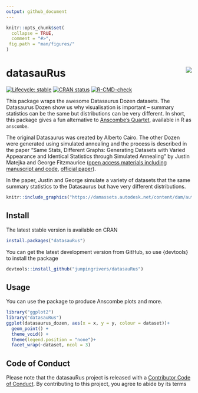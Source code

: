 ```yaml
---
output: github_document
---
```


<!-- README.md is generated from README.Rmd. Please edit that file -->

```r
knitr::opts_chunk$set(
  collapse = TRUE,
  comment = "#>",
 fig.path = "man/figures/"
)
```

# datasauRus <img src="man/figures/logo.png" align="right" />

<!-- badges: start -->
[![Lifecycle: stable](https://img.shields.io/badge/lifecycle-stable-brightgreen.svg)](https://lifecycle.r-lib.org/articles/stages.html#stable)
[![CRAN status](https://www.r-pkg.org/badges/version/datasauRus)](https://CRAN.R-project.org/package=datasauRus)
[![R-CMD-check](https://github.com/jumpingrivers/datasauRus/workflows/R-CMD-check/badge.svg)](https://github.com/jumpingrivers/datasauRus/actions)
<!-- badges: end -->

This package wraps the awesome Datasaurus Dozen datasets. The Datasaurus Dozen show us why visualisation is important -- summary statistics can be the same but distributions can be very different. In short, this package gives a fun alternative to [Anscombe's Quartet](https://en.wikipedia.org/wiki/Anscombe%27s_quartet), available in R as `anscombe`.

The original Datasaurus was created by Alberto Cairo. The other Dozen were generated using simulated annealing and the process
is described in the paper "Same Stats, Different Graphs: Generating
Datasets with Varied Appearance and Identical Statistics through
Simulated Annealing" by Justin
Matejka and George Fitzmaurice ([open access materials including manuscript and code](https://www.autodesk.com/research/publications/same-stats-different-graphs), [official paper](https://doi.org/10.1145/3025453.3025912)).

In the paper, Justin and George simulate a variety of datasets that the same summary statistics to the Datasaurus but have very different distributions. 


```r
knitr::include_graphics("https://damassets.autodesk.net/content/dam/autodesk/research/publications-assets/gifs/same-stats-different-graphs/DinoSequentialSmaller.gif")
```

## Install
The latest stable version is available on CRAN

```r
install.packages("datasauRus")
```

You can get the latest development version from GitHub, so use {devtools} to install the package

```r
devtools::install_github("jumpingrivers/datasauRus")
```

## Usage

You can use the package to produce Anscombe plots and more.

```r
library("ggplot2")
library("datasauRus")
ggplot(datasaurus_dozen, aes(x = x, y = y, colour = dataset))+
  geom_point() +
  theme_void() +
  theme(legend.position = "none")+
  facet_wrap(~dataset, ncol = 3)
```


## Code of Conduct
  
Please note that the datasauRus project is released with a [Contributor Code of Conduct](https://jumpingrivers.github.io/datasauRus/CODE_OF_CONDUCT.html). By contributing to this project, you agree to abide by its terms
